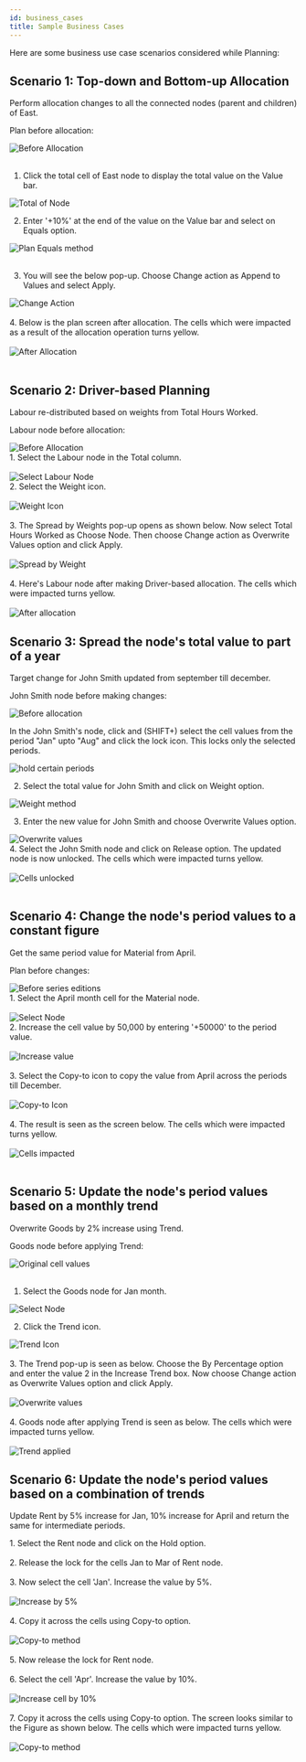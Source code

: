 ```yaml
---
id: business_cases
title: Sample Business Cases
---
```


Here are some business use case scenarios considered while Planning:

## Scenario 1: Top-down and Bottom-up Allocation

Perform allocation changes to all the connected nodes (parent and children) of East.

Plan before allocation:
<div class="center">
  <Zoom>
<img alt="Before Allocation" src={useBaseUrl('/doc-images/plan/ba1.png')} />
  </Zoom>
</div> <br />

1.  Click the total cell of East node to display the total value on the Value bar.

<div style= {{ textAlign: "center" }}>
  <Zoom>
<img alt="Total of Node" src={useBaseUrl('/doc-images/plan/ba2.png')} />
  </Zoom>
</div>

2.  Enter '+10%' at the end of the value on the Value bar and select on Equals option.

<div style= {{ textAlign: "center" }}>
  <Zoom>
<img alt="Plan Equals method" src={useBaseUrl('/doc-images/plan/ba3.png')} />
  </Zoom>
</div> <br />

3.  You will see the below pop-up. Choose Change action as Append to Values and select Apply.

<div style= {{ textAlign: "center" }}>
  <Zoom>
<img alt="Change Action" src={useBaseUrl('/doc-images/plan/ba4.png')} />
  </Zoom>
</div> <br />

<div style={{textAlign: 'justify'}}>
4.  Below is the plan screen after allocation. 
The cells which were impacted as a result of the allocation operation turns yellow.
</div> <br />

<div class="center">
  <Zoom>
<img alt="After Allocation" src={useBaseUrl('/doc-images/plan/ba5.png')} />
  </Zoom>
</div> <br />

## Scenario 2: Driver-based Planning

Labour re-distributed based on weights from Total Hours Worked.

Labour node before allocation:

<div>
  <Zoom>
<img alt="Before Allocation" src={useBaseUrl('/doc-images/plan/ba14.png')} />
  </Zoom>
</div>

<div style={{textAlign: 'justify'}}>
1. Select the Labour node in the Total column.
</div> <br />

<div style= {{ textAlign: "center" }}>
  <Zoom>
<img alt="Select Labour Node" src={useBaseUrl('/doc-images/plan/ba15.png')} />
  </Zoom>
</div>

<div style={{textAlign: 'justify'}}>
2.  Select the Weight icon.
</div> <br />

<div style={{ textAlign: "center" }}>
  <Zoom>
<img alt="Weight Icon" src={useBaseUrl('/doc-images//pl27.png')} />
  </Zoom>
</div> <br />

<div style={{textAlign: 'justify'}}>
3.  The Spread by Weights pop-up opens as shown below. Now select Total Hours Worked as Choose Node.
Then choose Change action as Overwrite Values option and click Apply.
</div> <br />

<div class="center">
  <Zoom>
<img alt="Spread by Weight" src={useBaseUrl('/doc-images/plan/ba16.png')} />
  </Zoom>
</div> <br />

<div style={{textAlign: 'justify'}}>
4.  Here's Labour node after making Driver-based allocation. The cells which were impacted turns yellow.
</div> <br />

<div>
  <Zoom>
<img alt="After allocation" src={useBaseUrl('/doc-images/plan/ba17.png')} />
  </Zoom>
</div>

## Scenario 3: Spread the node's total value to part of a year

Target change for John Smith updated from september till december.

John Smith node before making changes:

<div>
  <Zoom>
<img alt="Before allocation" src={useBaseUrl('/doc-images/plan/ba18.png')} />
  </Zoom>
</div>

In the John Smith's node, click and (SHIFT+) select the cell values from the period "Jan" upto "Aug" and click the lock icon. This locks only the selected periods.

<div class="center">
  <Zoom>
<img alt="hold certain periods" src={useBaseUrl('/doc-images/plan/lock-periods.png')} />
  </Zoom>
</div>

2. Select the total value for John Smith and click on Weight option.

<div style= {{ textAlign: "center" }}>
  <Zoom>
<img alt="Weight method" src={useBaseUrl('/doc-images/plan/ba20.png')} />
  </Zoom>
</div>

3. Enter the new value for John Smith and choose Overwrite Values option.

<div class="center">
  <Zoom>
<img alt="Overwrite values" src={useBaseUrl('/doc-images/plan/ba21.png')} />
  </Zoom>
</div>

<div style={{textAlign: 'justify'}}>
4. Select the John Smith node and click on Release option. The updated node is now unlocked. The cells which were impacted turns yellow.
</div> <br />

<div>
  <Zoom>
<img alt="Cells unlocked" src={useBaseUrl('/doc-images/plan/ba22.png')} />
  </Zoom>
</div> <br />

## Scenario 4: Change the node's period values to a constant figure

Get the same period value for Material from April.

Plan before changes:

<div>
  <Zoom>
<img alt="Before series editions" src={useBaseUrl('/doc-images/plan/ba6.png')} />
  </Zoom>
</div>

<div style={{textAlign: 'justify'}}>
1. Select the April month cell for the Material node.
</div> <br />

<div class="center">
  <Zoom>
<img alt="Select Node" src={useBaseUrl('/doc-images/plan/ba7.png')} />
  </Zoom>
</div>

<div style={{textAlign: 'justify'}}>
2. Increase the cell value by 50,000 by entering '+50000' to the period value.
</div> <br />

<div class="center">
  <Zoom>
<img alt="Increase value" src={useBaseUrl('/doc-images/plan/ba8.png')} />
  </Zoom>
</div> <br />

<div style={{textAlign: 'justify'}}>
3. Select the Copy-to icon to copy the value from April across the periods till December.
</div> <br />

<div style={{ textAlign: "center" }}>
  <Zoom>
<img alt="Copy-to Icon" src={useBaseUrl('/doc-images//pl18.png')} />
  </Zoom>
</div> <br />

<div style={{textAlign: 'justify'}}>
4. The result is seen as the screen below. The cells which were impacted turns yellow.
</div> <br />

<div>
  <Zoom>
<img alt="Cells impacted" src={useBaseUrl('/doc-images/plan/ba9.png')} />
  </Zoom>
</div> <br />

## Scenario 5: Update the node's period values based on a monthly trend

Overwrite Goods by 2% increase using Trend.

Goods node before applying Trend:

<div>
  <Zoom>
<img alt="Original cell values" src={useBaseUrl('/doc-images/plan/ba13.png')} />
  </Zoom>
</div> <br />

1.  Select the Goods node for Jan month.

<div style= {{ textAlign: "center" }}>
  <Zoom>
<img alt="Select Node" src={useBaseUrl('/doc-images/plan/ba10.png')} />
  </Zoom>
</div>

2.  Click the Trend icon.

<div style={{ textAlign: "center" }}>
  <Zoom>
<img alt="Trend Icon" src={useBaseUrl('/doc-images//pl23.png')} />
  </Zoom>
</div> <br />

<div style={{textAlign: 'justify'}}>
3.  The Trend pop-up is seen as below. Choose the By Percentage option and enter the value 2 in the Increase Trend box. 
Now choose Change action as Overwrite Values option and click Apply.
</div> <br />

<div class="center">
  <Zoom>
<img alt="Overwrite values" src={useBaseUrl('/doc-images/plan/ba11.png')} />
  </Zoom>
</div> <br />

<div style={{textAlign: 'justify'}}>
4.  Goods node after applying Trend is seen as below. The cells which were impacted turns yellow.
</div> <br />

<div>
  <Zoom>
<img alt="Trend applied" src={useBaseUrl('/doc-images/plan/ba12.png')} />
  </Zoom>
</div>

## Scenario 6: Update the node's period values based on a combination of trends <br />

Update Rent by 5% increase for Jan, 10% increase for April and return the same for intermediate periods.

<div style={{textAlign: 'justify'}}>
1.  Select the Rent node and click on the Hold option.
</div> <br />

<div style={{textAlign: 'justify'}}>
2.  Release the lock for the cells Jan to Mar of Rent node.
</div> <br />

<div style={{textAlign: 'justify'}}>
3.  Now select the cell 'Jan'. Increase the value by 5%.
</div> <br />

<div class="center">
  <Zoom>
<img alt="Increase by 5%" src={useBaseUrl('/doc-images//pl30.png')} />
  </Zoom>
</div> <br />

<div style={{textAlign: 'justify'}}>
4. Copy it across the cells using Copy-to option.
</div> <br />

<div class="center">
  <Zoom>
<img alt="Copy-to method" src={useBaseUrl('/doc-images//pl31.png')} />
  </Zoom>
</div> <br />

<div style={{textAlign: 'justify'}}>
5.  Now release the lock for Rent node.
</div> <br />

<div style={{textAlign: 'justify'}}>
6.  Select the cell 'Apr'. Increase the value by 10%.
</div> <br />

<div class="center">
  <Zoom>
<img alt="Increase cell by 10%" src={useBaseUrl('/doc-images//pl32.png')} />
  </Zoom>
</div> <br />

<div style={{textAlign: 'justify'}}>
7.  Copy it across the cells using Copy-to option. The screen looks similar to the Figure as shown below.
 The cells which were impacted turns yellow.
</div> <br />

<div class="center">
  <Zoom>
<img alt="Copy-to method" src={useBaseUrl('/doc-images//pl33.png')} />
  </Zoom>
</div>